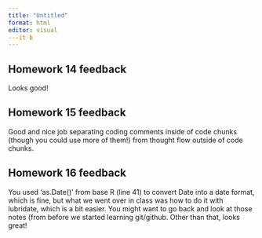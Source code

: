 ```yaml
---
title: "Untitled"
format: html
editor: visual
---it b
---
```


## Homework 14 feedback

Looks good!

## Homework 15 feedback

Good and nice job separating coding comments inside of code chunks (though you could use more of them!) from thought flow outside of code chunks.

## Homework 16 feedback

You used 'as.Date()' from base R (line 41) to convert Date into a date format, which is fine, but what we went over in class was how to do it with lubridate, which is a bit easier. You might want to go back and look at those notes (from before we started learning git/github. Other than that, looks great!
